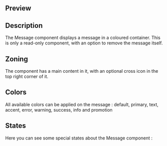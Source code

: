 
## Preview
<!-- PUT SOME FINAL EXAMPLES AS IMAGES HERE -->
<!-- IMAGE IMPORT IS WITH THE FOLLOWING FORMATTING: -->
<!-- ![Alternative text](design-images/link-to-the-corresponding-image.png) -->

## Description
The Message component displays a message in a coloured container. This is only a read-only component, with an option to 
remove the message itself.

## Zoning
The component has a main content in it, with an optional cross icon in the top right corner of it.

## Colors
All available colors can be applied on the message : default, primary, text, accent, error, warning, success, info and promotion

## States
Here you can see some special states about the Message component :
